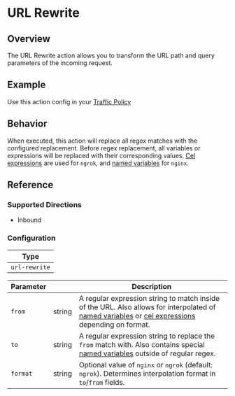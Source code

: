 
# URL Rewrite

## Overview

The URL Rewrite action allows you to transform the URL path and query parameters of the incoming request.

## Example

Use this action config in your [Traffic Policy](/docs/http/traffic-policy/index.mdx)

<ExampleHTTP />

## Behavior

When executed, this action will replace all regex matches with the configured replacement. Before regex replacement, all variables or expressions will be replaced with their corresponding values. [Cel expressions](https://ngrok.com/docs/http/traffic-policy/expressions) are used for `ngrok`, and [named variables](#named-variables) for `nginx`.

## Reference

### Supported Directions

- Inbound

### Configuration

| Type          |
| ------------- |
| `url-rewrite` |

| Parameter | &nbsp; | Description                                                                                                                                                                                                                    |
| --------- | ------ | ------------------------------------------------------------------------------------------------------------------------------------------------------------------------------------------------------------------------------ |
| `from`    | string | A regular expression string to match inside of the URL. Also allows for interpolated of [named variables](#named-variables) or [cel expressions](https://ngrok.com/docs/http/traffic-policy/expressions/) depending on format. |
| `to`      | string | A regular expression string to replace the `from` match with. Also contains special [named variables](#named-variables) outside of regular regex.                                                                              |
| `format`  | string | Optional value of `nginx` or `ngrok` (default: `ngrok`). Determines interpolation format in `to`/`from` fields.                                                                                                                |

<NamedVariblesTemplates />
